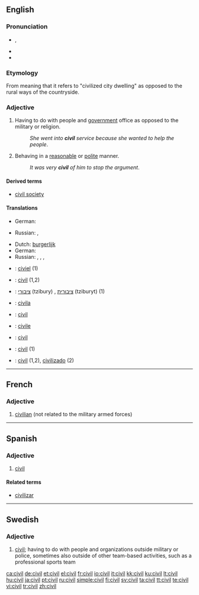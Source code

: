 ==English==

===Pronunciation===
* {{IPA|/ˈsɪvəl/}}, {{SAMPA|/"sIv@l/}}
* {{audio|en-us-civil.ogg|Audio (US)}}
* {{rhymes|ɪvəl}}

===Etymology===
From {{etyl|la}} {{term|civilis|lang=la}} meaning that it refers to "civilized city dwelling" as opposed to the rural ways of the countryside.

===Adjective===
{{en-adj}}

# Having to do with people and [[government]] office as opposed to the military or religion.
#: ''She went into '''civil''' service because she wanted to help the people''.
# Behaving in a [[reasonable]] or [[polite]] manner.
#: ''It was very '''civil''' of him to stop the argument''.

====Derived terms====
* [[civil society]]

====Translations====
{{trans-top|Related to people and government office as opposed to miliary or religion}}
* German: {{t+|de|zivil}}
{{trans-mid}}
* Russian: {{t|ru|гражданский|tr=graždánskij|sc=Cyrl}}, {{t|ru|штатский|tr=štátskij|sc=Cyrl}}
{{trans-bottom}}

{{trans-top|In a reasonable or polite manner}}
* Dutch: [[burgerlijk]]
* German: {{t+|de|zivil}}
* Russian: {{t|ru|цивилизованный|tr=civilizóvannyj|sc=Cyrl}}, {{t|ru|воспитанный|tr=vospítannyj|sc=Cyrl}}, {{t|ru|культурный|tr=kul'túrnyj|sc=Cyrl}}, {{t+|ru|вежливый|tr=v'éžlivyj|sc=Cyrl}}
{{trans-mid}}
{{trans-bottom}}

{{checktrans-top}}
* {{ttbc|Dutch}}: [[civiel]] (1)
* {{ttbc|French}}: [[civil]] (1,2)
* {{ttbc|Hebrew}}: [[ציבורי]] (tzibury) {{m}}, [[ציבורית]] (tziburyt) {{f}} (1)
* {{ttbc|Ido}}: [[civila]]
* {{ttbc|Interlingua}}: [[civil]]
{{trans-mid}}
* {{ttbc|Italian}}: [[civile]]
* {{ttbc|Spanish}}: [[civil]]
* {{ttbc|Swedish}}: [[civil#Swedish|civil]] (1)
* {{ttbc|Portuguese}}: [[civil]] (1,2), [[civilizado]] (2)
{{trans-bottom}}

----

==French==
{{wikipedia|lang=fr}}

===Adjective===
{{infl|fr|adjective}}

# [[civilian]] (not related to the military armed forces)

{{tbot entry|French|civilian|2008|October|fr}}

----

==Spanish==

===Adjective===
{{es-adj|pl=civiles}}

# [[civil#English|civil]]

====Related terms====
* [[civilizar]]

----

==Swedish==

===Adjective===
{{infl|sv|adjective}}
{{sv-adj-abs}}

# [[civil#English|civil]]; having to do with people and organizations outside military or police, sometimes also outside of other team-based activities, such as a professional sports team

[[ca:civil]]
[[de:civil]]
[[et:civil]]
[[el:civil]]
[[fr:civil]]
[[io:civil]]
[[it:civil]]
[[kk:civil]]
[[ku:civil]]
[[lt:civil]]
[[hu:civil]]
[[ja:civil]]
[[pt:civil]]
[[ru:civil]]
[[simple:civil]]
[[fi:civil]]
[[sv:civil]]
[[ta:civil]]
[[tt:civil]]
[[te:civil]]
[[vi:civil]]
[[tr:civil]]
[[zh:civil]]